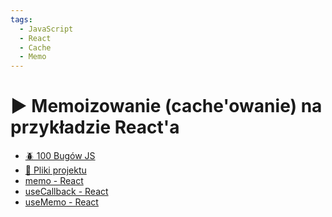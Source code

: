 ```yaml
---
tags:
  - JavaScript
  - React
  - Cache
  - Memo
---
```



# ▶️ Memoizowanie (cache'owanie) na przykładzie React'a

<VimeoPlayer videoId="827954845" />

- [🪲 100 Bugów JS](https://codisity.pl/100-bugow-js)
- [💾 Pliki projektu](https://github.com/codisity/react-memoization)
- [memo - React](https://react.dev/reference/react/memo)
- [useCallback - React](https://react.dev/reference/react/useCallback)
- [useMemo - React](https://react.dev/reference/react/useMemo)
